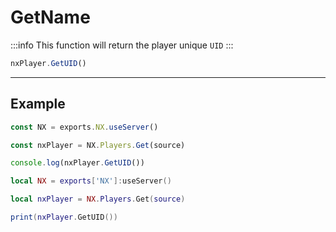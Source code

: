 
# GetName

:::info
This function will return the player unique `UID`
:::

```typescript
nxPlayer.GetUID()
```

---

## Example

<Tabs>
<TabItem value="ts" label="TypeScript/JavaScript">

```typescript title="/rc/server/player/player.class.ts"
const NX = exports.NX.useServer()

const nxPlayer = NX.Players.Get(source)

console.log(nxPlayer.GetUID())
```

</TabItem>
<TabItem value="lua" label="Lua">

```lua title="/rc/server/player/player.class.ts"
local NX = exports['NX']:useServer()

local nxPlayer = NX.Players.Get(source)

print(nxPlayer.GetUID())
```

</TabItem>
</Tabs>
